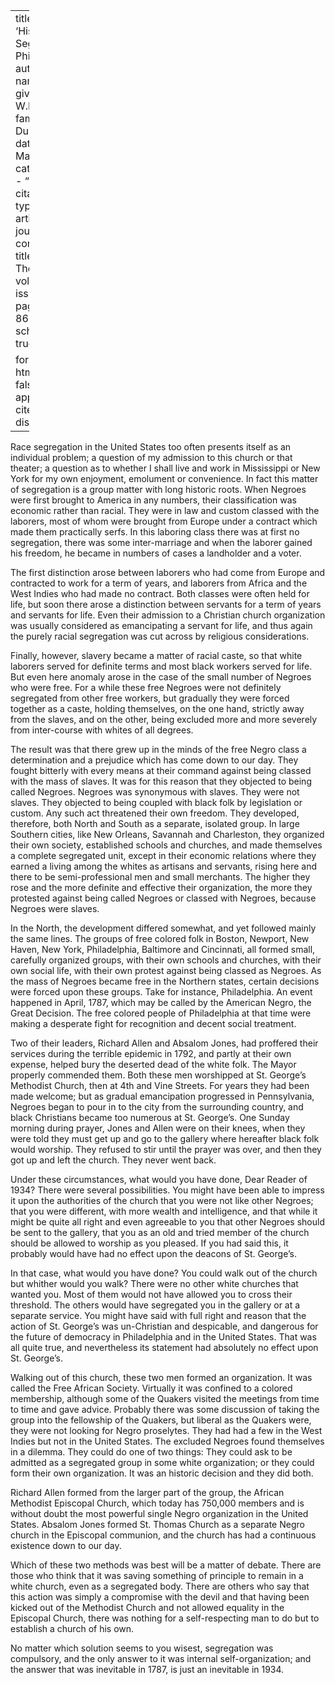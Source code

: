 
---
title: 'History of Segregation Philosophy'
author:
  - name:
      given: W.E.B.
      family: Du Bois
date: Mar. 1934
categories: 
  - ""
citation: 
  type: article-journal
  container-title: The Crisis
  volume: 41
  issue: 3
  page: 85-86
google-scholar: true

format:
  html:
    toc: false
    appendix-cite-as: display
---


Race segregation in the United States too often presents itself as an individual problem; a question of my admission to this church or that theater; a question as to whether I shall live and work in Mississippi or New York for my own enjoyment, emolument or convenience. In fact this matter of segregation is a group matter with long historic roots. When Negroes were first brought to America in any numbers, their classification was economic rather than racial. They were in law and custom classed with the laborers, most of whom were brought from Europe under a contract which made them practically serfs. In this laboring class there was at first no segregation, there was some inter-marriage and when the laborer gained his freedom, he became in numbers of cases a landholder and a voter.

The first distinction arose between laborers who had come from Europe and contracted to work for a term of years, and laborers from Africa and the West Indies who had made no contract. Both classes were often held for life, but soon there arose a distinction between servants for a term of years and servants for life. Even their admission to a Christian church organization was usually considered as emancipating a servant for life, and thus again the purely racial segregation was cut across by religious considerations.

Finally, however, slavery became a matter of racial caste, so that white laborers served for definite terms and most black workers served for life. But even here anomaly arose in the case of the small number of Negroes who were free. For a while these free Negroes were not definitely segregated from other free workers, but gradually they were forced together as a caste, holding themselves, on the one hand, strictly away from the slaves, and on the other, being excluded more and more severely from inter-course with whites of all degrees.

The result was that there grew up in the minds of the free Negro class a determination and a prejudice which has come down to our day. They fought bitterly with every means at their command against being classed with the mass of slaves. It was for this reason that they objected to being called Negroes. Negroes was synonymous with slaves. They were not slaves. They objected to being coupled with black folk by legislation or custom. Any such act threatened their own freedom. They developed, therefore, both North and South as a separate, isolated group. In large Southern cities, like New Orleans, Savannah and Charleston, they organized their own society, established schools and churches, and made themselves a complete segregated unit, except in their economic relations where they earned a living among the whites as artisans and servants, rising here and there to be semi-professional men and small merchants. The higher they rose and the more definite and effective their organization, the more they protested against being called Negroes or classed with Negroes, because Negroes were slaves.

In the North, the development differed somewhat, and yet followed mainly the same lines. The groups of free colored folk in Boston, Newport, New Haven, New York, Philadelphia, Baltimore and Cincinnati, all formed small, carefully organized groups, with their own schools and churches, with their own social life, with their own protest against being classed as Negroes. As the mass of Negroes became free in the Northern states, certain decisions were forced upon these groups. Take for instance, Philadelphia. An event happened in April, 1787, which may be called by the American Negro, the Great Decision. The free colored people of Philadelphia at that time were making a desperate fight for recognition and decent social treatment.



Two of their leaders, Richard Allen and Absalom Jones, had proffered their services during the terrible epidemic in 1792, and partly at their own expense, helped bury the deserted dead of the white folk. The Mayor properly commended them. Both these men worshipped at St. George's Methodist Church, then at 4th and Vine Streets. For years they had been made welcome; but as gradual emancipation progressed in Pennsylvania, Negroes began to pour in to the city from the surrounding country, and black Christians became too numerous at St. George's. One Sunday morning during prayer, Jones and Allen were on their knees, when they were told they must get up and go to the gallery where hereafter black folk would worship. They refused to stir until the prayer was over, and then they got up and left the church. They never went back.

Under these circumstances, what would you have done, Dear Reader of 1934? There were several possibilities. You might have been able to impress it upon the authorities of the church that you were not like other Negroes; that you were different, with more wealth and intelligence, and that while it might be quite all right and even agreeable to you that other Negroes should be sent to the gallery, that you as an old and tried member of the church should be allowed to worship as you pleased. If you had said this, it probably would have had no effect upon the deacons of St. George's.

In that case, what would you have done? You could walk out of the church but whither would you walk? There were no other white churches that wanted you. Most of them would not have allowed you to cross their threshold. The others would have segregated you in the gallery or at a separate service. You might have said with full right and reason that the action of St. George's was un-Christian and despicable, and dangerous for the future of democracy in Philadelphia and in the United States. That was all quite true, and nevertheless its statement had absolutely no effect upon St. George's.

Walking out of this church, these two men formed an organization. It was called the Free African Society. Virtually it was confined to a colored membership, although some of the Quakers visited the meetings from time to time and gave advice. Probably there was some discussion of taking the group into the fellowship of the Quakers, but liberal as the Quakers were, they were not looking for Negro proselytes. They had had a few in the West Indies but not in the United States. The excluded Negroes found themselves in a dilemma. They could do one of two things: They could ask to be admitted as a segregated group in some white organization; or they could form their own organization. It was an historic decision and they did both.

Richard Allen formed from the larger part of the group, the African Methodist Episcopal Church, which today has 750,000 members and is without doubt the most powerful single Negro organization in the United States. Absalom Jones formed St. Thomas Church as a separate Negro church in the Episcopal communion, and the church has had a continuous existence down to our day.

Which of these two methods was best will be a matter of debate. There are those who think that it was saving something of principle to remain in a white church, even as a segregated body. There are others who say that this action was simply a compromise with the devil and that having been kicked out of the Methodist Church and not allowed equality in the Episcopal Church, there was nothing for a self-respecting man to do but to establish a church of his own.

No matter which solution seems to you wisest, segregation was compulsory, and the only answer to it was internal self-organization; and the answer that was inevitable in 1787, is just an inevitable in 1934.

